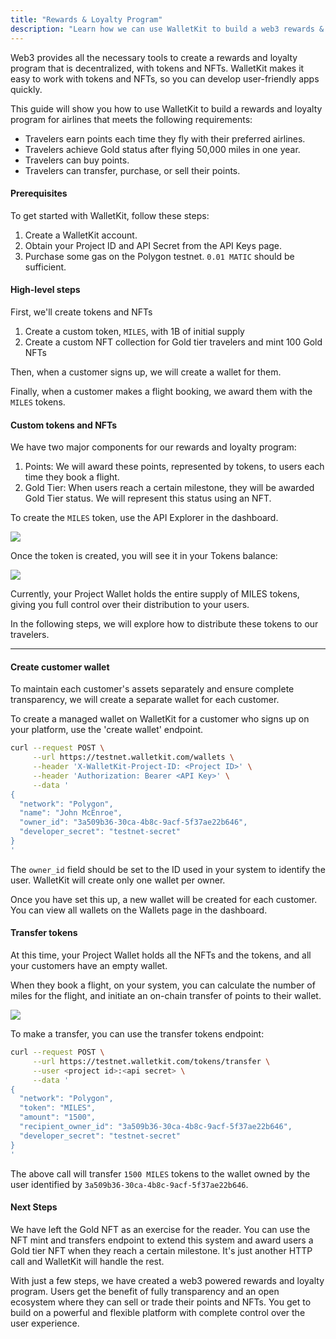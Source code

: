 ```yaml
---
title: "Rewards & Loyalty Program"
description: "Learn how we can use WalletKit to build a web3 rewards & loyalty program"
---
```


Web3 provides all the necessary tools to create a rewards and loyalty program that is decentralized, with tokens and NFTs. WalletKit makes it easy to work with tokens and NFTs, so you can develop user-friendly apps quickly.

This guide will show you how to use WalletKit to build a rewards and loyalty program for airlines that meets the following requirements:

* Travelers earn points each time they fly with their preferred airlines.
* Travelers achieve Gold status after flying 50,000 miles in one year.
* Travelers can buy points.
* Travelers can transfer, purchase, or sell their points.

#### Prerequisites

To get started with WalletKit, follow these steps:

1. Create a WalletKit account.
2. Obtain your Project ID and API Secret from the API Keys page.
3. Purchase some gas on the Polygon testnet. `0.01 MATIC` should be sufficient.

#### High-level steps

First, we'll create tokens and NFTs

1. Create a custom token, `MILES`, with 1B of initial supply
2. Create a custom NFT collection for Gold tier travelers and mint 100 Gold NFTs

Then, when a customer signs up, we will create a wallet for them.

Finally, when a customer makes a flight booking, we award them with the `MILES` tokens.

#### Custom tokens and NFTs

We have two major components for our rewards and loyalty program:

1. Points: We will award these points, represented by tokens, to users each time they book a flight.
2. Gold Tier: When users reach a certain milestone, they will be awarded Gold Tier status. We will represent this status using an NFT.

To create the `MILES` token, use the API Explorer in the dashboard.

![](/images/reference/b36473a-image.png)

Once the token is created, you will see it in your Tokens balance:

![ ](/images/reference/8a3dc76-image.png)

Currently, your Project Wallet holds the entire supply of MILES tokens, giving you full control over their distribution to your users.

In the following steps, we will explore how to distribute these tokens to our travelers.

---

#### Create customer wallet

To maintain each customer's assets separately and ensure complete transparency, we will create a separate wallet for each customer.

To create a managed wallet on WalletKit for a customer who signs up on your platform, use the 'create wallet' endpoint.

```bash Shell
curl --request POST \
     --url https://testnet.walletkit.com/wallets \
     --header 'X-WalletKit-Project-ID: <Project ID>' \
     --header 'Authorization: Bearer <API Key>' \
     --data '
{
  "network": "Polygon",
  "name": "John McEnroe",
  "owner_id": "3a509b36-30ca-4b8c-9acf-5f37ae22b646",
  "developer_secret": "testnet-secret"
}
'
```

The `owner_id` field should be set to the ID used in your system to identify the user. WalletKit will create only one wallet per owner.

Once you have set this up, a new wallet will be created for each customer. You can view all wallets on the Wallets page in the dashboard.

#### Transfer tokens

At this time, your Project Wallet holds all the NFTs and the tokens, and all your customers have an empty wallet.

When they book a flight, on your system, you can calculate the number of miles for the flight, and initiate an on-chain transfer of points to their wallet.

![](/images/reference/6a9b435-image.png)

To make a transfer, you can use the transfer tokens endpoint:

```bash Shell
curl --request POST \
     --url https://testnet.walletkit.com/tokens/transfer \
     --user <project id>:<api secret> \
     --data '
{
  "network": "Polygon",
  "token": "MILES",
  "amount": "1500",
  "recipient_owner_id": "3a509b36-30ca-4b8c-9acf-5f37ae22b646",
  "developer_secret": "testnet-secret"
}
'
```

The above call will transfer `1500 MILES` tokens to the wallet owned by the user identified by `3a509b36-30ca-4b8c-9acf-5f37ae22b646`.

#### Next Steps

We have left the Gold NFT as an exercise for the reader. You can use the NFT mint and transfers endpoint to extend this system and award users a Gold tier NFT when they reach a certain milestone. It's just another HTTP call and WalletKit will handle the rest.

With just a few steps, we have created a web3 powered rewards and loyalty program. Users get the benefit of fully transparency and an open ecosystem where they can sell or trade their points and NFTs. You get to build on a powerful and flexible platform with complete control over the user experience.
